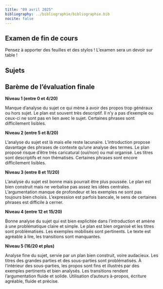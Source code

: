 ```yaml
---
title: "09 avril 2025"
bibliography: ../bibliographie/bibliographie.bib
nocite: false
---
```


## Examen de fin de cours

::: {.callout-warning}

Pensez à apporter des feuilles et des stylos ! L'examen sera un devoir sur table !

:::


## Sujets

<!-- Support de présentation ([plein écran](/slides/seance12.html){target="_blank"}):

```{=html}

<iframe src="/slides/seance12.html"></iframe>
``` -->

## Barème de l'évaluation finale

**Niveau 1 (entre 0 et 4/20)**

Manque d’analyse du sujet ce qui mène à avoir des propos trop généraux ou hors sujet. Le plan est
souvent très descriptif. Il n’y a pas d’exemple ou ceux-ci ne sont pas en lien avec le sujet. Certaines
phrases sont difficilement lisibles.

**Niveau 2 (entre 5 et 8/20)**

L’analyse du sujet est là mais elle reste lacunaire. L’introduction propose davantage des phrases de
contexte qu’une analyse des termes. Le plan proposé risque d’être très caricatural (oui/non) ou mal
organisé. Les titres sont descriptifs et non thématisés. Certaines phrases sont encore difficilement
lisibles.

**Niveau 3 (entre 8 et 11/20)**

L’analyse du sujet est bonne mais pourrait être plus poussée. Le plan est bien construit mais ne
verbalise pas assez les idées centrales. L’argumentation manque de profondeur et les exemples ne
sont pas toujours bien choisis. L’expression est parfois bancale, le sens de certaines phrases est difficile
à cerner.

**Niveau 4 (entre 12 et 15/20)**

Bonne analyse du sujet qui est bien explicitée dans l’introduction et amène à une problématique claire
et simple. Le plan est bien organisé et les titres sont problématisés. Les exemples mobilisés sont
pertinents. Le texte est agréable à lire, les transitions sont manquantes.

**Niveau 5 (16/20 et plus)**

Analyse fine du sujet, servie par un plan bien construit, voire audacieux. Les titres des grandes parties
et des sous-parties sont problématisés. À l’intérieur des sous-parties, les propos sont fins et illustrés
par des exemples pertinents et bien analysés. Les transitions rendent l’argumentation fluide et solide.
Utilisation d’auteurs à-propos, écriture agréable, fluide et précise.